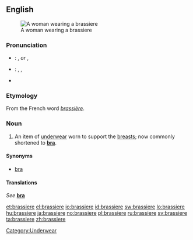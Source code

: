 {{also|brassière}}
==English==
{{wikipedia}}
[[Image:Buestenhalter-2.jpg|thumb|A woman wearing a brassiere]]

===Pronunciation===
* {{a|UK}}: {{IPA|/ˈbræzɪɛə/}}, {{SAMPA|/"br{zIE@/}} ''or'' {{IPA|/ˈbræsɪɛə/}}, {{SAMPA|/"br{sIE@/}}
* {{a|US}}: {{enPR|brə-zĭrʹ}}, {{IPA|/brəˈzɪr/}}, {{SAMPA|/br@"zIr/}}
* {{audio|en-us-brassiere.ogg|Audio (US)}}

===Etymology===
From the French word ''[[brassière]]''.

===Noun===
{{en-noun}}

# An item of [[underwear]] worn to support the [[breasts]]; now commonly shortened to '''[[bra]]'''.

====Synonyms====
* [[bra]]

====Translations====
''See'' '''[[bra]]'''

{{anagrams:en/abeeirrss}}
[[Category:Underwear]]

[[et:brassiere]]
[[el:brassiere]]
[[io:brassiere]]
[[id:brassiere]]
[[sw:brassiere]]
[[lo:brassiere]]
[[hu:brassiere]]
[[ja:brassiere]]
[[no:brassiere]]
[[pl:brassiere]]
[[ru:brassiere]]
[[sv:brassiere]]
[[ta:brassiere]]
[[zh:brassiere]]